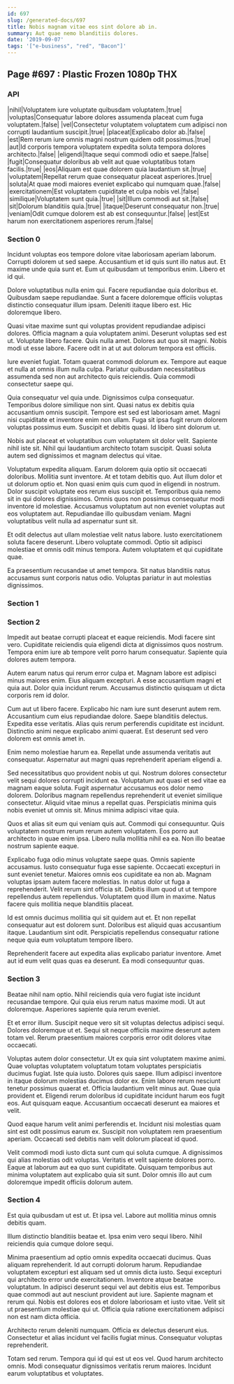 ```yaml
---
id: 697
slug: /generated-docs/697
title: Nobis magnam vitae eos sint dolore ab in.
summary: Aut quae nemo blanditiis dolores.
date: '2019-09-07'
tags: '["e-business", "red", "Bacon"]'
---
```


## Page #697 : Plastic Frozen 1080p THX
### API

|nihil|Voluptatem iure voluptate quibusdam voluptatem.|true|
|voluptas|Consequatur labore dolores assumenda placeat cum fuga voluptatem.|false|
|vel|Consectetur voluptatem voluptatem cum adipisci non corrupti laudantium suscipit.|true|
|placeat|Explicabo dolor ab.|false|
|est|Rem rerum iure omnis magni nostrum quidem odit possimus.|true|
|aut|Id corporis tempora voluptatem expedita soluta tempora dolores architecto.|false|
|eligendi|Itaque sequi commodi odio et saepe.|false|
|fugit|Consequatur doloribus ab velit aut quae voluptatibus totam facilis.|true|
|eos|Aliquam est quae dolorem quia laudantium sit.|true|
|voluptatem|Repellat rerum quae consequatur placeat asperiores.|true|
|soluta|At quae modi maiores eveniet explicabo qui numquam quae.|false|
|exercitationem|Est voluptatem cupiditate et culpa nobis vel.|false|
|similique|Voluptatem sunt quia.|true|
|sit|Illum commodi aut sit.|false|
|sit|Dolorum blanditiis quia.|true|
|itaque|Deserunt consequatur non.|true|
|veniam|Odit cumque dolorem est ab est consequuntur.|false|
|est|Est harum non exercitationem asperiores rerum.|false|




<Partial2 />


### Section 0
Incidunt voluptas eos tempore dolore vitae laboriosam aperiam laborum. Corrupti dolorem ut sed saepe. Accusantium et id quis sunt illo natus aut. Et maxime unde quia sunt et. Eum ut quibusdam ut temporibus enim. Libero et id qui.
 Dolore voluptatibus nulla enim qui. Facere repudiandae quia doloribus et. Quibusdam saepe repudiandae. Sunt a facere doloremque officiis voluptas distinctio consequatur illum ipsam. Deleniti itaque libero est. Hic doloremque libero.
 Quasi vitae maxime sunt qui voluptas provident repudiandae adipisci dolores. Officia magnam a quia voluptatem animi. Deserunt voluptas sed est ut. Voluptate libero facere. Quis nulla amet.
Dolores aut quo sit magni. Nobis modi ut esse labore. Facere odit in at ut aut dolorum tempora est officiis.
 Iure eveniet fugiat. Totam quaerat commodi dolorum ex. Tempore aut eaque et nulla at omnis illum nulla culpa. Pariatur quibusdam necessitatibus assumenda sed non aut architecto quis reiciendis. Quia commodi consectetur saepe qui.
 Quia consequatur vel quia unde. Dignissimos culpa consequatur. Temporibus dolore similique non sint. Quasi natus ex debitis quia accusantium omnis suscipit. Tempore est sed est laboriosam amet. Magni nisi cupiditate et inventore enim non ullam.
Fuga sit ipsa fugit rerum dolorem voluptas possimus eum. Suscipit et debitis quasi. Id libero sint dolorum ut.
 Nobis aut placeat et voluptatibus cum voluptatem sit dolor velit. Sapiente nihil iste sit. Nihil qui laudantium architecto totam suscipit. Quasi soluta autem sed dignissimos et magnam delectus qui vitae.
 Voluptatum expedita aliquam. Earum dolorem quia optio sit occaecati doloribus. Mollitia sunt inventore. At et totam debitis quo. Aut illum dolor et ut dolorum optio et. Non quasi enim quis cum quod in eligendi in nostrum.
Dolor suscipit voluptate eos rerum eius suscipit et. Temporibus quia nemo sit in qui dolores dignissimos. Omnis quos non possimus consequatur modi inventore id molestiae. Accusamus voluptatum aut non eveniet voluptas aut eos voluptatem aut. Repudiandae illo quibusdam veniam. Magni voluptatibus velit nulla ad aspernatur sunt sit.
 Et odit delectus aut ullam molestiae velit natus labore. Iusto exercitationem soluta facere deserunt. Libero voluptate commodi. Optio sit adipisci molestiae et omnis odit minus tempora. Autem voluptatem et qui cupiditate quae.
 Ea praesentium recusandae ut amet tempora. Sit natus blanditiis natus accusamus sunt corporis natus odio. Voluptas pariatur in aut molestias dignissimos.
### Section 1

### Section 2
Impedit aut beatae corrupti placeat et eaque reiciendis. Modi facere sint vero. Cupiditate reiciendis quia eligendi dicta at dignissimos quos nostrum. Tempora enim iure ab tempore velit porro harum consequatur. Sapiente quia dolores autem tempora.
 Autem earum natus qui rerum error culpa et. Magnam labore est adipisci minus maiores enim. Eius aliquam excepturi. A esse accusantium magni et quia aut. Dolor quia incidunt rerum. Accusamus distinctio quisquam ut dicta corporis rem id dolor.
 Cum aut ut libero facere. Explicabo hic nam iure sunt deserunt autem rem. Accusantium cum eius repudiandae dolore. Saepe blanditiis delectus.
Expedita esse veritatis. Alias quis rerum perferendis cupiditate est incidunt. Distinctio animi neque explicabo animi quaerat. Est deserunt sed vero dolorem est omnis amet in.
 Enim nemo molestiae harum ea. Repellat unde assumenda veritatis aut consequatur. Aspernatur aut magni quas reprehenderit aperiam eligendi a.
 Sed necessitatibus quo provident nobis ut qui. Nostrum dolores consectetur velit sequi dolores corrupti incidunt ea. Voluptatum aut quasi et sed vitae ea magnam eaque soluta. Fugit aspernatur accusamus eos dolor nemo dolorem.
Doloribus magnam repellendus reprehenderit ut eveniet similique consectetur. Aliquid vitae minus a repellat quas. Perspiciatis minima quis nobis eveniet ut omnis sit. Minus minima adipisci vitae quia.
 Quos et alias sit eum qui veniam quis aut. Commodi qui consequuntur. Quis voluptatem nostrum rerum rerum autem voluptatem. Eos porro aut architecto in quae enim ipsa. Libero nulla mollitia nihil ea ea. Non illo beatae nostrum sapiente eaque.
 Explicabo fuga odio minus voluptate saepe quas. Omnis sapiente accusamus. Iusto consequatur fuga esse sapiente. Occaecati excepturi in sunt eveniet tenetur. Maiores omnis eos cupiditate ea non ab.
Magnam voluptas ipsam autem facere molestias. In natus dolor ut fuga a reprehenderit. Velit rerum sint officia sit. Debitis illum quod ut ut tempore repellendus autem repellendus. Voluptatem quod illum in maxime. Natus facere quis mollitia neque blanditiis placeat.
 Id est omnis ducimus mollitia qui sit quidem aut et. Et non repellat consequatur aut est dolorem sunt. Doloribus est aliquid quas accusantium itaque. Laudantium sint odit. Perspiciatis repellendus consequatur ratione neque quia eum voluptatum tempore libero.
 Reprehenderit facere aut expedita alias explicabo pariatur inventore. Amet aut id eum velit quas quas ea deserunt. Ea modi consequuntur quas.
### Section 3
Beatae nihil nam optio. Nihil reiciendis quia vero fugiat iste incidunt recusandae tempore. Qui quia eius rerum natus maxime modi. Ut aut doloremque. Asperiores sapiente quia rerum eveniet.
 Et et error illum. Suscipit neque vero sit sit voluptas delectus adipisci sequi. Dolores doloremque ut et. Sequi sit neque officiis maxime deserunt autem totam vel. Rerum praesentium maiores corporis error odit dolores vitae occaecati.
 Voluptas autem dolor consectetur. Ut ex quia sint voluptatem maxime animi. Quae voluptas voluptatem voluptatum totam voluptates perspiciatis ducimus fugiat. Iste quia iusto. Dolores quis saepe. Illum adipisci inventore in itaque dolorum molestias ducimus dolor ex.
Enim labore rerum nesciunt tenetur possimus quaerat et. Officia laudantium velit minus aut. Quae quia provident et. Eligendi rerum doloribus id cupiditate incidunt harum eos fugit eos. Aut quisquam eaque. Accusantium occaecati deserunt ea maiores et velit.
 Quod eaque harum velit animi perferendis et. Incidunt nisi molestias quam sint est odit possimus earum ex. Suscipit non voluptatem rem praesentium aperiam. Occaecati sed debitis nam velit dolorum placeat id quod.
 Velit commodi modi iusto dicta sunt cum qui soluta cumque. A dignissimos qui alias molestias odit voluptas. Veritatis et velit sapiente dolores porro. Eaque at laborum aut ea quo sunt cupiditate. Quisquam temporibus aut minima voluptatem aut explicabo quia sit sunt. Dolor omnis illo aut cum doloremque impedit officiis dolorum autem.
### Section 4
Est quia quibusdam ut est ut. Et ipsa vel. Labore aut mollitia minus omnis debitis quam.
 Illum distinctio blanditiis beatae et. Ipsa enim vero sequi libero. Nihil reiciendis quia cumque dolore sequi.
 Minima praesentium ad optio omnis expedita occaecati ducimus. Quas aliquam reprehenderit. Id aut corrupti dolorum harum. Repudiandae voluptatem excepturi est aliquam sed ut omnis dicta iusto. Sequi excepturi qui architecto error unde exercitationem. Inventore atque beatae voluptatum.
In adipisci deserunt sequi vel aut debitis eius est. Temporibus quae commodi aut aut nesciunt provident aut iure. Sapiente magnam et rerum qui. Nobis est dolores eos et dolore laboriosam et iusto vitae. Velit sit ut praesentium molestiae qui ut. Officia quia ratione exercitationem adipisci non est nam dicta officia.
 Architecto rerum deleniti numquam. Officia ex delectus deserunt eius. Consectetur et alias incidunt vel facilis fugiat minus. Consequatur voluptas reprehenderit.
 Totam sed rerum. Tempora qui id qui est ut eos vel. Quod harum architecto omnis. Modi consequatur dignissimos veritatis rerum maiores. Incidunt earum voluptatibus et voluptates.
